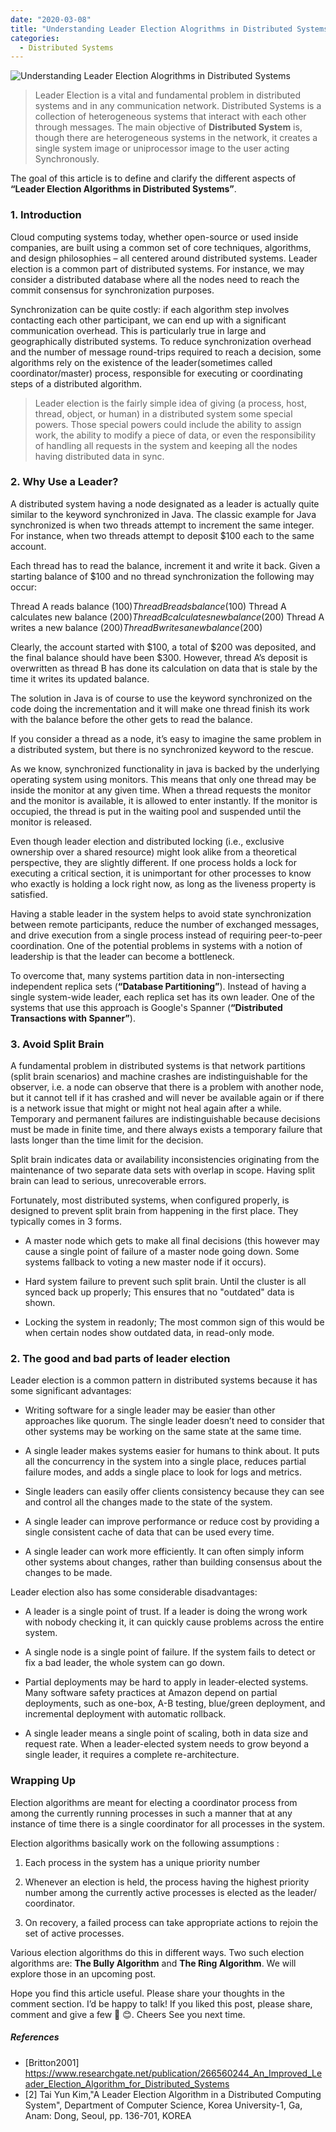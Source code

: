 ```yaml
---
date: "2020-03-08"
title: "Understanding Leader Election Alogrithms in Distributed Systems"
categories:
  - Distributed Systems
---
```


![Understanding Leader Election Alogrithms in Distributed Systems](./Leader-1.jpg)

> Leader Election is a vital and fundamental problem in distributed systems and in any communication network. Distributed Systems is a collection of heterogeneous systems that interact with each other through messages. The main objective of **Distributed System** is, though there are heterogeneous systems in the network, it creates a single system image or uniprocessor image to the user acting Synchronously.

The goal of this article is to define and clarify the different aspects of **“Leader Election Algorithms in Distributed Systems”**.

### 1. Introduction

Cloud computing systems today, whether open-source or used inside companies, are built using a common set of core techniques, algorithms, and design philosophies – all centered around distributed systems. Leader election is a common part of distributed systems. For instance, we may consider a distributed database where all the nodes need to reach the commit consensus for synchronization purposes.

Synchronization can be quite costly: if each algorithm step involves contacting each other participant, we can end up with a significant communication overhead. 
This is particularly true in large and geographically distributed systems. To reduce synchronization overhead and the number of message round-trips required to reach a decision, some algorithms rely on the existence of the leader(sometimes called coordinator/master) process, responsible for executing or coordinating steps of a distributed algorithm.

> Leader election is the fairly simple idea of giving (a process, host, thread, object, or human) in a distributed system some special powers. Those special powers could include the ability to assign work, the ability to modify a piece of data, or even the responsibility of handling all requests in the system and keeping all the nodes having distributed data in sync.

### 2. Why Use a Leader?

A distributed system having a node designated as a leader is actually quite similar to the keyword synchronized in Java. The classic example for Java synchronized is when two threads attempt to increment the same integer. For instance, when two threads attempt to deposit $100 each to the same account.

Each thread has to read the balance, increment it and write it back. Given a starting balance of $100 and no thread synchronization the following may occur:

Thread A reads balance ($100)
Thread B reads balance ($100)
Thread A calculates new balance ($200)
Thread B calculates new balance ($200)
Thread A writes a new balance ($200)
Thread B writes a new balance ($200)

Clearly, the account started with $100, a total of $200 was deposited, and the final balance should have been $300. However, thread A’s deposit is overwritten as thread B has done its calculation on data that is stale by the time it writes its updated balance.

The solution in Java is of course to use the keyword synchronized on the code doing the incrementation and it will make one thread finish its work with the balance before the other gets to read the balance.

If you consider a thread as a node, it’s easy to imagine the same problem in a distributed system, but there is no synchronized keyword to the rescue. 

As we know, synchronized functionality in java is backed by the underlying operating system using monitors. This means that only one thread may be inside the monitor at any given time. When a thread requests the monitor and the monitor is available, it is allowed to enter instantly. If the monitor is occupied, the thread is put in the waiting pool and suspended until the monitor is released.

Even though leader election and distributed locking (i.e., exclusive ownership over a shared resource) might look alike from a theoretical perspective, they are slightly different. If one process holds a lock for executing a critical section, it is unimportant for other processes to know who exactly is holding a lock right now, as long as the liveness 
property is satisfied.

Having a stable leader in the system helps to avoid state synchronization between remote participants, reduce the number of exchanged messages, and drive execution from a single process instead of requiring peer-to-peer coordination. One of the potential problems in systems with a notion of leadership is that the leader can become a bottleneck. 

To overcome that, many systems partition data in non-intersecting independent replica sets (**“Database Partitioning”**). Instead of having a single system-wide leader, each replica set has its own leader. One of the systems that use this approach is Google's Spanner (**“Distributed Transactions with Spanner”**).

### 3. Avoid Split Brain

A fundamental problem in distributed systems is that network partitions (split brain scenarios) and machine crashes are indistinguishable for the observer, i.e. a node can observe that there is a problem with another node, but it cannot tell if it has crashed and will never be available again or if there is a network issue that might or might not heal again after a while. Temporary and permanent failures are indistinguishable because decisions must be made in finite time, and there always exists a temporary failure that lasts longer than the time limit for the decision.

Split brain indicates data or availability inconsistencies originating from the maintenance of two separate data sets with overlap in scope. Having split brain can lead to serious, unrecoverable errors. 

Fortunately, most distributed systems, when configured properly, is designed to prevent split brain from happening in the first place. They typically comes in 3 forms.

  - A master node which gets to make all final decisions (this however may cause a single point of failure of a master node going down. Some systems fallback to voting a new master node if it occurs).

  - Hard system failure to prevent such split brain. Until the cluster is all synced back up properly; This ensures that no "outdated" data is shown.

  - Locking the system in readonly; The most common sign of this would be when certain nodes show outdated data, in read-only mode.

### 2. The good and bad parts of leader election

Leader election is a common pattern in distributed systems because it has some significant advantages:

  - Writing software for a single leader may be easier than other approaches like quorum. The single leader doesn’t need to consider that other systems may be working on the same state at the same time.

  - A single leader makes systems easier for humans to think about. It puts all the concurrency in the system into a single place, reduces partial failure modes, and adds a single place to look for logs and metrics.

  - Single leaders can easily offer clients consistency because they can see and control all the changes made to the state of the system.

  - A single leader can improve performance or reduce cost by providing a single consistent cache of data that can be used every time.

  - A single leader can work more efficiently. It can often simply inform other systems about changes, rather than building consensus about the changes to be made.

Leader election also has some considerable disadvantages:

  - A leader is a single point of trust. If a leader is doing the wrong work with nobody checking it, it can quickly cause problems across the entire system. 

  - A single node is a single point of failure. If the system fails to detect or fix a bad leader, the whole system can go down.

  - Partial deployments may be hard to apply in leader-elected systems. Many software safety practices at Amazon depend on partial deployments, such as one-box, A-B testing, blue/green deployment, and incremental deployment with automatic rollback.

  - A single leader means a single point of scaling, both in data size and request rate. When a leader-elected system needs to grow beyond a single leader, it requires a complete re-architecture.
  
### Wrapping Up

Election algorithms are meant for electing a coordinator process from among the currently running processes in such a manner that at any instance of time there is a single coordinator for all processes in the system.

Election algorithms basically work on the following assumptions :

1. Each process in the system has a unique priority number

1. Whenever an election is held, the process having the highest priority number among the currently active processes is elected as the leader/ coordinator.

1. On recovery, a failed process can take appropriate actions to rejoin the set of active processes.

Various election algorithms do this in different ways. Two such election algorithms are: **The Bully Algorithm** and **The Ring Algorithm**. 
We will explore those in an upcoming post. 

Hope you find this article useful. Please share your thoughts in the comment section. I’d be happy to talk! 
If you liked this post, please share, comment and give a few 👏 😊. Cheers See you next time.


##### References
  - [Britton2001] https://www.researchgate.net/publication/266560244_An_Improved_Leader_Election_Algorithm_for_Distributed_Systems
  - [2] Tai Yun Kim,"A Leader Election Algorithm in a Distributed Computing System", Department of Computer Science, Korea University-1, Ga, Anam: Dong, Seoul, pp. 136-701, KOREA